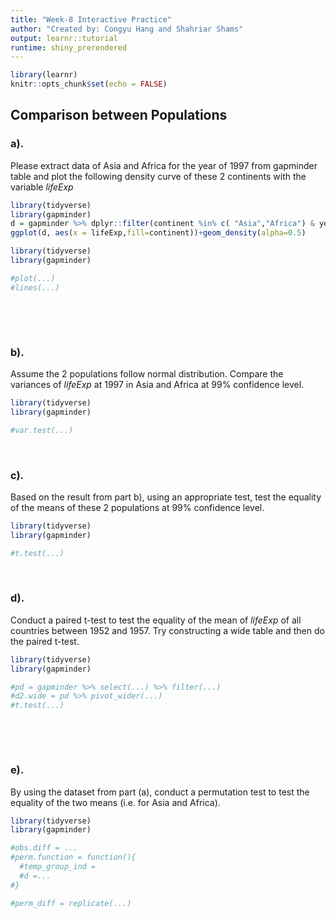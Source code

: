 ```yaml
---
title: "Week-8 Interactive Practice"
author: "Created by: Congyu Hang and Shahriar Shams"
output: learnr::tutorial
runtime: shiny_prerendered
---
```


```r
library(learnr)
knitr::opts_chunk$set(echo = FALSE)
```


## Comparison between Populations


### a).

Please extract data of Asia and Africa for the year of 1997 from gapminder table and plot the following density curve of these 2 continents with the variable *lifeExp*

```r
library(tidyverse)
library(gapminder)
d = gapminder %>% dplyr::filter(continent %in% c( "Asia","Africa") & year == 1997)
ggplot(d, aes(x = lifeExp,fill=continent))+geom_density(alpha=0.5)
```


```r
library(tidyverse)
library(gapminder)
```


```r
#plot(...)
#lines(...)
```

\  

\  


### b).
Assume the 2 populations follow normal distribution.
Compare the variances of *lifeExp* at 1997 in Asia and Africa at 99% confidence level.


```r
library(tidyverse)
library(gapminder)
```


```r
#var.test(...)
```

\  
\  



### c).

Based on the result from part b), using an appropriate test, test the equality of the means of these 2 populations at 99% confidence level.

```r
library(tidyverse)
library(gapminder)
```

```r
#t.test(...)
```

\  
\  


### d).

Conduct a paired t-test to test the equality of the mean of *lifeExp* of all countries between 1952 and 1957. Try constructing a wide table and then do the paired t-test.

```r
library(tidyverse)
library(gapminder)
```

```r
#pd = gapminder %>% select(...) %>% filter(...)
#d2.wide = pd %>% pivot_wider(...)
#t.test(...)
```


\  

\  

### e).
By using the dataset from part (a), conduct a permutation test to test the equality of the two means (i.e. for Asia and Africa).

```r
library(tidyverse)
library(gapminder)
```

```r
#obs.diff = ...
#perm.function = function(){
  #temp_group_ind =
  #d =...
#}

#perm_diff = replicate(...)
```

